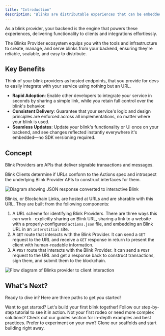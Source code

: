```yaml
---
title: "Introduction"
description: "Blinks are distributable experiences that can be embedded anywhere a link can exist. They represent a modern alternative to traditional SDKs, offering a streamlined, maintainable way to expose your services to the world."
---
```


As a blink provider, your backend is the engine that powers these experiences, delivering functionality to clients and integrations effortlessly.

The Blinks Provider ecosystem equips you with the tools and infrastructure to create, manage, and serve blinks from your backend, ensuring they're reliable, scalable, and easy to distribute.

## Key Benefits

Think of your blink providers as hosted endpoints, that you provide for devs to easily integrate with your service using nothing but an URL.

- **Rapid Adoption**: Enable other developers to integrate your service in seconds by sharing a simple link, while you retain full control over the blink's behavior.
- **Consistent Delivery**: Guarantee that your service's logic and design principles are enforced across all implementations, no matter where your blink is used.
- **Seamless Updates**: Update your blink's functionality or UI once on your backend, and see changes reflected instantly everywhere it's embedded—no SDK versioning required.

## Concept

Blink Providers are APIs that deliver signable transactions and messages.

Blink Clients determine if URLs conform to the Actions spec and introspect the underlying Blink Provider APIs to construct interfaces for them.

<img src="https://res.cloudinary.com/dnxjhra4h/image/upload/f_auto,q_auto/dialect-docs/json-to-blink.png" alt="Diagram showing JSON response converted to interactive Blink" />

Blinks, or Blockchain Links, are hosted at URLs and are sharable with this URL. They are built from the following components:

1. A URL scheme for identifying Blink Providers. There are three ways this can work--explicitly sharing an Blink URL, sharing a link to a website with a properly-configured `actions.json` file, and embedding an Blink URL in an `interstitial` site.
2. A `GET` route that interacts with the Blink Provider. It can send a `GET` request to the URL and receive a `GET` response in return to present the client with human-readable information.
3. A `POST` route that interacts with the Blink Provider. It can send a `POST` request to the URL and get a response back to construct transactions, sign them, and submit them to the blockchain.

<img src="https://res.cloudinary.com/dnxjhra4h/image/upload/f_auto,q_auto/dialect-docs/blinks-flow-diagram.png" alt="Flow diagram of Blinks provider to client interaction" />

## What's Next?

Ready to dive in? Here are three paths to get you started!

<CardGroup cols={1}>
  <Card
    title="Beginner"
    icon="graduation-cap"
    href="build-your-first-blink"
  >
    Want to get started? Let's build your first blink together! Follow our step-by-step tutorial to see it in action.
  </Card>
  <Card
    title="Advanced"
    icon="code"
    href="guides/index"
  >
    Not your first rodeo or need more complex solutions? Check out our guides section for in-depth examples and best practices.
  </Card>
  <Card
    title="Freestyler"
    icon="rocket"
    href="../blinks-scaffolds/index"
  >
    Prefer to experiment on your own? Clone our scaffolds and start building right away.
  </Card>
</CardGroup>